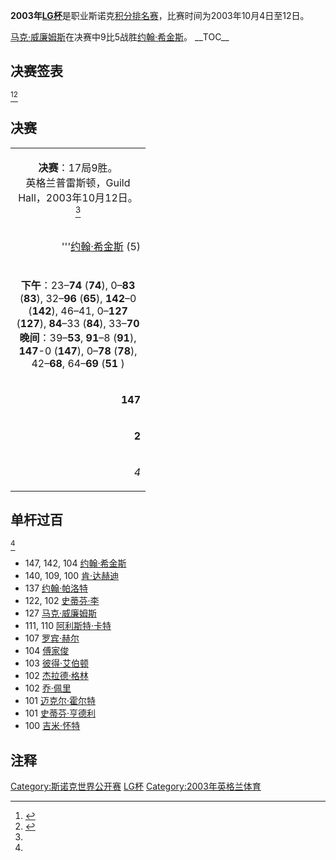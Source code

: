 {{noteTA
|G1=Snooker
}}
{{桌球大赛
|tournament_name=[[斯诺克世界公开赛|LG杯]]
|dates=2003年10月4日-12日
|venue=[[Guild_Hall|Guild Hall]]
|location=[[普雷斯顿|普雷斯顿]]
|country={{ENG}}
|organisation=[[世界台联|世界台联]]
|format=[[斯诺克世界排名|积分排名赛]]
|Total prize fund=
|winners_share=
|highest_break=147
|winner={{flagicon|WAL}} [[马克·威廉姆斯|马克·威廉姆斯]]
|runner_up={{flagicon|SCO}} [[约翰·希金斯|约翰·希金斯]]
|score=9–5
|previous=[[2002年斯诺克LG杯|2002]]
|next=[[2004年斯诺克大奖赛|2004]]
}}

'''2003年[[斯诺克世界公开赛|LG杯]]'''是职业斯诺克[[斯诺克世界排名|积分排名赛]]，比赛时间为2003年10月4日至12日。

[[马克·威廉姆斯|马克·威廉姆斯]]在决赛中9比5战胜[[约翰·希金斯|约翰·希金斯]]。
__TOC__
{{clear}}

==决赛签表==
<ref name="WWW Snooker">{{cite web|title=LG Cup 2003|url=http://www.snooker.org/trn/0304/lgcup2003_res.shtml|publisher=WWW Snooker|accessdate=2011-04-25|archive-date=2011-09-28|archive-url=https://web.archive.org/web/20110928161449/http://www.snooker.org/trn/0304/lgcup2003_res.shtml|dead-url=no}}</ref><ref name=GSC>{{cite web|title=2003 LG Cup|url=http://www.globalsnookercentre.co.uk/files/Results/res_03_4/03LG.htm|publisher=Global Snooker Centre|archiveurl=https://web.archive.org/web/20060905181150/http://www.globalsnookercentre.co.uk/files/Results/res_03_4/03LG.htm|archivedate=2006-09-05|deadurl=yes|accessdate=2011-05-05}}</ref> 
{{48TeamBracket|
| RD1= '''第1轮'''<br />9局5胜
| RD2= '''第2轮'''<br />9局5胜
| RD3= '''第3轮'''<br />9局5胜
| RD4= '''四分之一决赛'''<br />9局5胜
| RD5= '''半决赛'''<br />11局6胜
| RD6= '''决赛'''<br />17局9胜

| RD1-seed01=21
| RD1-team01={{flagicon|ENG}} [[罗伯特·米尔金斯|罗伯特·米尔金斯]]
| RD1-score01=2
| RD1-seed02=
| RD1-team02={{nowrap|{{flagicon|ENG}} '''[[斯图尔特·佩特曼|斯图尔特·佩特曼]]}}
| RD1-score02='''5'''

| RD1-seed03=29
| RD1-team03={{flagicon|ENG}} [[马克·塞尔比|马克·塞尔比]]
| RD1-score03=2
| RD1-seed04=
| RD1-team04={{flagicon|ENG}} '''[[斯图尔特·宾汉姆|斯图尔特·宾汉姆]]'''
| RD1-score04='''5'''

| RD1-seed05=24
| RD1-team05={{flagicon|MLT}} [[托尼·德拉科|托尼·德拉科]]
| RD1-score05=4
| RD1-seed06=
| RD1-team06={{Flagicon|WAL}} '''[[李·沃克|李·沃克]]''' 
| RD1-score06='''5'''

| RD1-seed07=30
| RD1-team07={{flagicon|ENG}} '''[[约翰·帕洛特|约翰·帕洛特]]'''
| RD1-score07='''5'''
| RD1-seed08=
| RD1-team08={{flagicon|ENG}} [[马克·戴维斯|马克·戴维斯]]
| RD1-score08=3

| RD1-seed09=20
| RD1-team09={{nowrap|{{flagicon|ENG}} [[安东尼·汉密尔顿|安东尼·汉密尔顿]]}}
| RD1-score09=2
| RD1-seed10=
| RD1-team10={{flagicon|ENG}} '''[[阿尔弗雷德·伯顿|阿尔弗雷德·伯顿]]
| RD1-score10='''5'''

| RD1-seed11=26
| RD1-team11={{flagicon|ENG}} [[伊恩·麦克洛克|伊恩·麦克洛克]]
| RD1-score11=2
| RD1-seed12=
| RD1-team12={{flagicon|ENG}} '''[[肖恩·墨菲|肖恩·墨菲]]'''
| RD1-score12='''5'''

| RD1-seed13=17
| RD1-team13={{flagicon|ENG}} '''[[乔·佩里|乔·佩里]]
| RD1-score13='''4'''
| RD1-seed14=
| RD1-team14={{flagicon|IRE}} [[迈克尔·佳吉|迈克尔·佳吉]]
| RD1-score14=3

| RD1-seed15=23
| RD1-team15={{flagicon|ENG}} '''[[戴维·哈罗德|戴维·哈罗德]]'''
| RD1-score15='''5'''
| RD1-seed16=
| RD1-team16={{flagicon|ENG}} [[大卫·罗|大卫·罗]]
| RD1-score16=3

| RD1-seed17=27
| RD1-team17={{flagicon|NIR}} [[乔·斯维尔|乔·斯维尔]]
| RD1-score17=3
| RD1-seed18=
| RD1-team18={{flagicon|ENG}} '''[[迈克尔·霍尔特|迈克尔·霍尔特]]'''
| RD1-score18='''5'''

| RD1-seed19=19
| RD1-team19={{flagicon|HKG}} '''[[傅家俊|傅家俊]]'''
| RD1-score19='''5'''
| RD1-seed20=
| RD1-team20={{Flagicon|ENG}} [[西蒙·贝德福德|西蒙·贝德福德]]
| RD1-score20=0

| RD1-seed21=31
| RD1-team21={{flagicon|WAL}} [[安东尼·戴维斯|安东尼·戴维斯]] 
| RD1-score21=0
| RD1-seed22=
| RD1-team22={{flagicon|NIR}} '''[[帕特里克·华莱士|帕特里克·华莱士]]''' 
| RD1-score22='''5'''

| RD1-seed23=28
| RD1-team23={{flagicon|WAL}} [[多米尼克·戴尔|多米尼克·戴尔]]
| RD1-score23=0
| RD1-seed24=
| RD1-team24={{flagicon|NIR}} '''[[杰拉德·格林|杰拉德·格林]]'''
| RD1-score24='''5'''

| RD1-seed25=22
| RD1-team25={{flagicon|ENG}} [[马克·金|马克·金]]
| RD1-score25=3
| RD1-seed26=
| RD1-team26={{Flagicon|ENG}} '''[[巴里·霍金斯|巴里·霍金斯]]'''
| RD1-score26=''''5'''

| RD1-seed27=18
| RD1-team27={{flagicon|ENG}} '''[[阿利斯特·卡特|阿利斯特·卡特]]'''
| RD1-score27='''5'''
| RD1-seed28=
| RD1-team28={{flagicon|ENG}} [[麦克·邓恩|麦克·邓恩]] 
| RD1-score28=4

| RD1-seed29=25
| RD1-team29={{flagicon|SCO}} [[乔·亨利|乔·亨利]]
| RD1-score29=3
| RD1-seed30=
| RD1-team30={{flagicon|THA}} [[詹姆斯·瓦塔纳|詹姆斯·瓦塔纳]]
| RD1-score30='''5'''

| RD1-seed31=32
| RD1-team31={{flagicon|FIN}} [[罗宾·赫尔|罗宾·赫尔]]
| RD1-score31='''5'''
| RD1-seed32=
| RD1-team32={{flagicon|ENG}} [[巴里·品吉斯|巴里·品吉斯]]
| RD1-score32=2

| RD2-seed01=1
| RD2-team01={{flagicon|SCO}} '''[[克里斯·斯莫|克里斯·斯莫]]'''
| RD2-score01='''5'''
| RD2-seed02=
| RD2-team02={{nowrap|{{flagicon|ENG}} [[斯图尔特·佩特曼|斯图尔特·佩特曼]]}}
| RD2-score02=4

| RD2-seed03=9
| RD2-team03={{flagicon|ENG}} '''[[保罗·亨特|保罗·亨特]]
| RD2-score03='''5'''
| RD2-seed04=
| RD2-team04={{flagicon|ENG}} [[斯图尔特·宾汉姆|斯图尔特·宾汉姆]]
| RD2-score04=1

| RD2-seed05=15
| RD2-team05={{flagicon|AUS}} [[昆廷·汉恩|昆廷·汉恩]]
| RD2-score05=1
| RD2-seed06=
| RD2-team06={{Flagicon|WAL}} '''[[李·沃克|李·沃克]]''' 
| RD2-score06='''5'''

| RD2-seed07=6
| RD2-team07={{flagicon|ENG}} [[史蒂芬·李|史蒂芬·李]]
| RD2-score07=4
| RD2-seed08=30
| RD2-team08={{flagicon|ENG}} '''[[约翰·帕洛特|约翰·帕洛特]]'''
| RD2-score08='''5'''

| RD2-seed09=5
| RD2-team09={{flagicon|SCO}} '''[[约翰·希金斯|约翰·希金斯]]
| RD2-score09='''5'''
| RD2-seed10=
| RD2-team10={{flagicon|ENG}} [[阿尔弗雷德·伯顿|阿尔弗雷德·伯顿]]
| RD2-score10=0

| RD2-seed11=12
| RD2-team11={{flagicon|ENG}} [[史蒂夫·戴维斯|史蒂夫·戴维斯]]
| RD2-score11=4
| RD2-seed12=
| RD2-team12={{flagicon|ENG}} '''[[肖恩·墨菲|肖恩·墨菲]]'''
| RD2-score12='''5'''

| RD2-seed13=10
| RD2-team13={{flagicon|WAL}} [[马修·史蒂文斯|马修·史蒂文斯]]
| RD2-score13='''5'''
| RD2-seed14=17
| RD2-team14={{flagicon|ENG}} [[乔·佩里|乔·佩里]]
| RD2-score14=1

| RD2-seed15=4
| RD2-team15={{nowrap|{{flagicon|ENG}} '''[[罗尼·奥沙利文|罗尼·奥沙利文]]'''}}
| RD2-score15='''5'''
| RD2-seed16=23
| RD2-team16={{flagicon|ENG}} [[戴维·哈罗德|戴维·哈罗德]]
| RD2-score16=0

| RD2-seed17=3
| RD2-team17={{flagicon|SCO}} [[史蒂芬·亨德利|史蒂芬·亨德利]] 
| RD2-score17=3
| RD2-seed18=
| RD2-team18={{flagicon|ENG}} '''[[迈克尔·霍尔特|迈克尔·霍尔特]]'''
| RD2-score18='''5'''

| RD2-seed19=13
| RD2-team19={{flagicon|ENG}} [[大卫·格雷|大卫·格雷]]
| RD2-score19=4
| RD2-seed20=19
| RD2-team20={{flagicon|HKG}} '''[[傅家俊|傅家俊]]'''
| RD2-score20='''5'''

| RD2-seed21=16
| RD2-team21={{flagicon|ENG}} '''[[吉米·怀特|吉米·怀特]]
| RD2-score21='''5'''
| RD2-seed22=
| RD2-team22={{flagicon|NIR}} [[帕特里克·华莱士|帕特里克·华莱士]] 
| RD2-score22=3

| RD2-seed23=7
| RD2-team23= {{flagicon|IRE}} '''[[肯·达赫迪|肯·达赫迪]]
| RD2-score23='''5'''
| RD2-seed24=
| RD2-team24={{flagicon|NIR}} [[杰拉德·格林|杰拉德·格林]]
| RD2-score24=2

| RD2-seed25=8
| RD2-team25= {{flagicon|ENG}} [[彼得·艾伯顿|彼得·艾伯顿]]
| RD2-score25=4
| RD2-seed26=
| RD2-team26={{Flagicon|ENG}} '''[[巴里·霍金斯|巴里·霍金斯]]'''
| RD2-score26='''5'''

| RD2-seed27=14
| RD2-team27={{flagicon|SCO}} [[格雷姆·多特|格雷姆·多特]]
| RD2-score27=3
| RD2-seed28=18
| RD2-team28={{flagicon|ENG}} [[阿利斯特·卡特|阿利斯特·卡特]]
| RD2-score28='''5'''

| RD2-seed29=11
| RD2-team29={{flagicon|SCO}} [[艾伦·麦克马努斯|艾伦·麦克马努斯]]
| RD2-score29=1
| RD2-seed30=
| RD2-team30={{flagicon|THA}} '''[[詹姆斯·瓦塔纳|詹姆斯·瓦塔纳]]'''
| RD2-score30='''5'''

| RD2-seed31=2
| RD2-team31={{nowrap|{{flagicon|WAL}} '''[[马克·威廉姆斯|马克·威廉姆斯]]'''}}
| RD2-score31='''5'''
| RD2-seed32=32
| RD2-team32={{flagicon|FIN}} [[罗宾·赫尔|罗宾·赫尔]]
| RD2-score32=2

| RD3-seed01=1
| RD3-team01={{flagicon|SCO}} '''[[克里斯·斯莫|克里斯·斯莫]]'''
| RD3-score01='''5'''
| RD3-seed02=9
| RD3-team02={{flagicon|ENG}} [[保罗·亨特|保罗·亨特]]
| RD3-score02=3

| RD3-seed03=
| RD3-team03={{Flagicon|WAL}} [[李·沃克|李·沃克]]
| RD3-score03=3
| RD3-seed04=30
| RD3-team04={{flagicon|ENG}} '''[[约翰·帕洛特|约翰·帕洛特]]'''
| RD3-score04='''5'''

| RD3-seed05=5
| RD3-team05={{flagicon|SCO}} '''[[约翰·希金斯|约翰·希金斯]]
| RD3-score05='''5'''
| RD3-seed06=
| RD3-team06={{flagicon|ENG}} [[肖恩·墨菲|肖恩·墨菲]]
| RD3-score06=2

| RD3-seed07=10
| RD3-team07={{flagicon|WAL}} '''[[马修·史蒂文斯|马修·史蒂文斯]]'''
| RD3-score07='''5'''
| RD3-seed08=4
| RD3-team08={{nowrap|{{flagicon|ENG}} [[罗尼·奥沙利文|罗尼·奥沙利文]]}}
| RD3-score08=0

| RD3-seed09=
| RD3-team09={{flagicon|ENG}} '''[[迈克尔·霍尔特|迈克尔·霍尔特]]'''
| RD3-score09='''5'''
| RD3-seed10=19
| RD3-team10={{flagicon|HKG}} [[傅家俊|傅家俊]]
| RD3-score10=4

| RD3-seed11=16
| RD3-team11={{flagicon|ENG}} [[吉米·怀特|吉米·怀特]]
| RD3-score11=4
| RD3-seed12=7
| RD3-team12= {{flagicon|IRE}} '''[[肯·达赫迪|肯·达赫迪]]'''
| RD3-score12='''5'''

| RD3-seed13=
| RD3-team13={{Flagicon|ENG}} [[巴里·霍金斯|巴里·霍金斯]]
| RD3-score13=3
| RD3-seed14=18
| RD3-team14={{flagicon|ENG}} '''[[阿利斯特·卡特|阿利斯特·卡特]]'''
| RD3-score14='''5'''

| RD3-seed15=
| RD3-team15={{flagicon|THA}} [[詹姆斯·瓦塔纳|詹姆斯·瓦塔纳]]
| RD3-score15=3
| RD3-seed16=2
| RD3-team16={{nowrap|{{flagicon|WAL}} '''[[马克·威廉姆斯|马克·威廉姆斯]]'''}}
| RD3-score16='''5'''

| RD4-seed01=1
| RD4-team01={{flagicon|SCO}} [[克里斯·斯莫|克里斯·斯莫]]
| RD4-score01=3
| RD4-seed02=30
| RD4-team02={{flagicon|ENG}} '''[[约翰·帕洛特|约翰·帕洛特]]'''
| RD4-score02='''5'''

| RD4-seed03=5
| RD4-team03={{flagicon|SCO}} '''[[约翰·希金斯|约翰·希金斯]]'''
| RD4-score03='''5'''
| RD4-seed04=10
| RD4-team04={{nowrap|{{flagicon|WAL}} [[马修·史蒂文斯|马修·史蒂文斯]]}}
| RD4-score04=2

| RD4-seed05=
| RD4-team05={{flagicon|ENG}} [[迈克尔·霍尔特|迈克尔·霍尔特]]
| RD4-score05=3
| RD4-seed06=7
| RD4-team06={{flagicon|IRE}} '''[[肯·达赫迪|肯·达赫迪]]'''
| RD4-score06='''5'''

| RD4-seed07=18
| RD4-team07={{flagicon|ENG}} [[阿利斯特·卡特|阿利斯特·卡特]]
| RD4-score07=3
| RD4-seed08=2
| RD4-team08={{nowrap|{{flagicon|WAL}} '''[[马克·威廉姆斯|马克·威廉姆斯]]'''}}
| RD4-score08='''5'''

| RD5-seed01=30
| RD5-team01={{flagicon|ENG}} [[约翰·帕洛特|约翰·帕洛特]]
| RD5-score01=2
| RD5-seed02=5
| RD5-team02={{flagicon|SCO}} '''[[约翰·希金斯|约翰·希金斯]]
| RD5-score02='''6'''

| RD5-seed03=7
| RD5-team03={{flagicon|IRE}} [[肯·达赫迪|肯·达赫迪]]
| RD5-score03=3
| RD5-seed04=2
| RD5-team04={{nowrap|{{flagicon|WAL}} '''[[马克·威廉姆斯|马克·威廉姆斯]]'''}}
| RD5-score04='''6'''

| RD6-seed01=5
| RD6-team01={{flagicon|SCO}} [[约翰·希金斯|约翰·希金斯]]
| RD6-score01=5
| RD6-seed02=2
| RD6-team02={{nowrap|{{flagicon|WAL}} '''[[马克·威廉姆斯|马克·威廉姆斯]]'''}}
| RD6-score02='''9'''
}}

==决赛==

{| class="wikitable" style="font-size: 95%; margin: 1em auto 1em auto;"
|-
| colspan="3" align="center" bgcolor="#ffd700" | '''决赛'''：17局9胜。<br />英格兰普雷斯顿，Guild Hall，2003年10月12日。<ref name="WWW Snooker"/> 
|-
| width="200" align="right" | '''[[约翰·希金斯|约翰·希金斯]] (5) <br /> {{SCO}}
| width="100" align="center" | 5–'''9'''
| width="200" | '''[[马克·威廉姆斯|马克·威廉姆斯]]''' (2)<br /> {{WAL}} 
|-
| colspan="3" align="center" style="font-size: 100%" | '''下午'''：23–'''74''' ('''74'''),  0–'''83''' ('''83'''),  32–'''96''' ('''65'''), '''142'''–0 ('''142'''), 46–41, 0–'''127''' ('''127'''), '''84'''–33 ('''84'''), 33–'''70''' <br />'''晚间'''：39–'''53''', '''91'''–8 ('''91'''), '''147'''-0 ('''147'''), 0–'''78''' ('''78'''), 42–'''68''', 64–'''69''' ('''51'''<!--Williams-->)
|-
| align="right" | '''147'''
| align="center" | 单杆最高
| 127
|-
| align="right" | '''2'''
| align="center" | 单杆过百
| 1
|-
| align="right" | ''4''
| align="center" | 单杆50+
| ''4''
|}

==单杆过百==
<ref name=GSC/>
* 147, 142, 104 [[约翰·希金斯|约翰·希金斯]]
* 140, 109, 100 [[肯·达赫迪|肯·达赫迪]]
* 137 [[约翰·帕洛特|约翰·帕洛特]]
* 122, 102 [[史蒂芬·李|史蒂芬·李]]
* 127 [[马克·威廉姆斯|马克·威廉姆斯]]
* 111, 110 [[阿利斯特·卡特|阿利斯特·卡特]]
* 107 [[罗宾·赫尔|罗宾·赫尔]]
* 104 [[傅家俊|傅家俊]]
* 103 [[彼得·艾伯顿|彼得·艾伯顿]]
* 102 [[杰拉德·格林|杰拉德·格林]]
* 102 [[乔·佩里|乔·佩里]]
* 101 [[迈克尔·霍尔特|迈克尔·霍尔特]]
* 101 [[史蒂芬·亨德利|史蒂芬·亨德利]]
* 100 [[吉米·怀特|吉米·怀特]]


==注释==
{{reflist}}

{{斯诺克赛季03-04}}
{{World Open (snooker)}}

[[Category:斯诺克世界公开赛|Category:斯诺克世界公开赛]]
[[Category:2003年斯诺克|LG杯]]
[[Category:2003年英格兰体育|Category:2003年英格兰体育]]